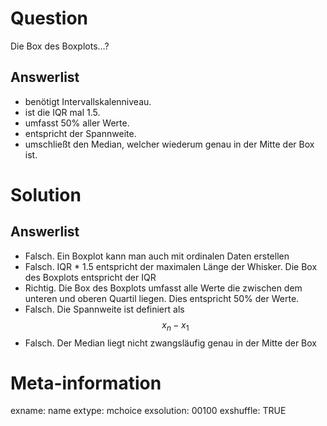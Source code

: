 Question 
======== 

Die Box des Boxplots...?

Answerlist
----------

* benötigt Intervallskalenniveau.
* ist die IQR mal 1.5.
* umfasst 50% aller Werte.
* entspricht der Spannweite.
* umschließt den Median, welcher wiederum genau in der Mitte der Box ist.

Solution
========

Answerlist
----------

* Falsch. Ein Boxplot kann man auch mit ordinalen Daten erstellen 
* Falsch. IQR * 1.5 entspricht der maximalen Länge der Whisker. Die Box des Boxplots entspricht der IQR
* Richtig. Die Box des Boxplots umfasst alle Werte die zwischen dem unteren und oberen Quartil liegen. Dies entspricht 50% der Werte.
* Falsch. Die Spannweite ist definiert als $$ x_n - x_1 $$ 
* Falsch. Der Median liegt nicht zwangsläufig genau in der Mitte der Box

Meta-information
================
exname: name
extype: mchoice 
exsolution: 00100
exshuffle: TRUE